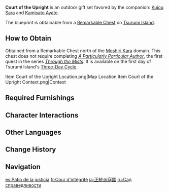 {{Furnishing Infobox
|id             = 350048
|image          = Furnishing Set Court of the Upright Display.png
|category       = Outdoor Set
|subcategory    = Gift Set
|quality        = 4
|adeptal_energy = 1,050
|load           = 1,739
|description    = This majestic structure combines the [[Tri-Commission]] buildings and the [[Police Station]] to great effect, it has both the aura of a stately mansion and the practiced professional air of an executive agency, all while maintaining an optimized aesthetic. "Proper" is the operative word here indeed. Those of distinguished background and honest character will surely approve of this courtyard layout. Indeed, you have heard it said that a certain [[Tenryou Commission]] [[Kujou Sara|general]] once recommended that officials should stay close to the commission estates such that they might get to work more quickly and contribute more effectively to the [[Raiden Shogun|Almighty Shogun]]'s dream of achieving "eternity."
|mention        = Kujou Sara;Raiden Shogun;Tri-Commission
|blueprint      = Remarkable Chest
}}
'''Court of the Upright''' is an outdoor gift set favored by the companion: [[Kujou Sara]] and [[Kamisato Ayato]].

The blueprint is obtainable from a [[Remarkable Chest]] on [[Tsurumi Island]].

==How to Obtain==
Obtained from a Remarkable Chest north of the [[Moshiri Kara]] domain. This chest does not require completing ''[[A Particularly Particular Author]]'', the first quest in the series ''[[Through the Mists]]''. It is available on the first day of Tsurumi Island's [[Tsurumi Island#Three-Day Cycle|Three-Day Cycle]].
<gallery>
Item Court of the Upright Location.png|Map Location
Item Court of the Upright Context.png|Context
</gallery>

==Required Furnishings==
{{Recipe
|type = Gift Set
|Key Fence: Self-Restraint = 4
|Sappan and Vermilion Enjoined = 2
|Official Residence Corridor: Power's Reach = 2
|Inazuman Official Residence: Strict Adherence = 1
|Fence Corner: Long Watch = 3
|Key Gateway: Beneath the Clouds = 1
|Headquarters Alarm: Sound of Thunder = 1
|The Red Kite's Waking and Sleeping = 1
|War Drum: Line-Breaking Reverb = 2
|sort = Key Fence: Self-Restraint;Sappan and Vermilion Enjoined;Official Residence Corridor: Power's Reach;Inazuman Official Residence: Strict Adherence;Fence Corner: Long Watch;Key Gateway: Beneath the Clouds;Headquarters Alarm: Sound of Thunder;The Red Kite's Waking and Sleeping;War Drum: Line-Breaking Reverb
|yield = 0
}}

==Character Interactions==
{{Gift Set Character Interactions
|character_1 = Kujou Sara
|rewards_1   = Primogem*20;Vajrada Amethyst Fragment*1;Mora*20,000
|character_2 = Kamisato Ayato
|rewards_2   = Primogem*20;Guide to Elegance*2;Mora*20,000
|set = Court of the Upright
}}

==Other Languages==
{{Other Languages
|en      = Court of the Upright
|zhs     = 正格之庭
|zhs_rm  = Zhènggé zhī Tíng
|zht     = 正格之庭
|zht_rm  = Zhènggé zhī Tíng
|zh_tl   = Court of the Upright
|ja      = 正統派庭園
|ja_rm   = Seitouha Teien
|ja_tl   = Garden of the Orthodox
|ko      = 정격의 정원
|ko_rm   = Jeonggyeok-ui Jeongwon
|ko_tl   = Garden of Formality
|es      = Patio de la justicia
|es_tl   = Justice Patio
|fr      = Cour d'intégrité
|fr_tl   = Court of Integrity
|ru      = Сад справедливости
|ru_tl   = Garden of Justice
|th      = ลานที่แสนลงตัว
|th_rm   = 
|th_tl   = 
|vi      = Đình Viện Chính Thống
|vi_tl   = 
|de      = Hof der Aufrichtigkeit
|de_tl   = Court of Sincerity
|id      = Aula Keadilan
|id_tl   = Court of Justice
|pt      = Corte da Justiça
|pt_tl   = 
|tr      = Adalet Bahçesi
|tr_tl   = 
|it      = Cortile della giustizia
|it_tl   = Courtyard of Justice
}}

==Change History==
{{Change History|2.2}}

==Navigation==
{{Furnishing Navbox/Sets|type=gift}}

[[es:Patio de la justicia]]
[[fr:Cour d'intégrité]]
[[ja:正統派庭園]]
[[ru:Сад справедливости]]
